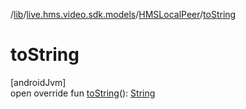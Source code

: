 /[lib](/api-reference/android/v2/home/content)/[live.hms.video.sdk.models](../index)/[HMSLocalPeer](index)/[toString](to-string)

# toString

[androidJvm]\
open override fun [toString](to-string)(): [String](https://kotlinlang.org/api/latest/jvm/stdlib/kotlin/-string/index.html)
